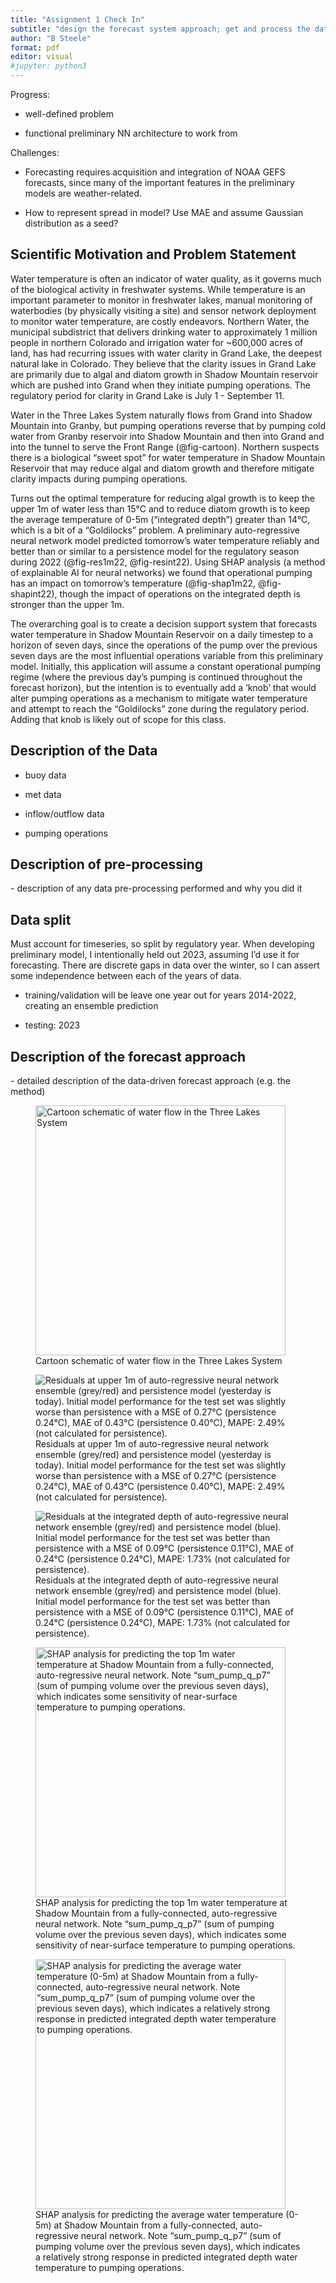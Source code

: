 ```yaml
---
title: "Assignment 1 Check In"
subtitle: "design the forecast system approach; get and process the data"
author: "B Steele"
format: pdf
editor: visual
#jupyter: python3
---
```


Progress:

-   well-defined problem

-   functional preliminary NN architecture to work from

Challenges:

-   Forecasting requires acquisition and integration of NOAA GEFS forecasts, since many of the important features in the preliminary models are weather-related.

-   How to represent spread in model? Use MAE and assume Gaussian distribution as a seed?

## Scientific Motivation and Problem Statement

Water temperature is often an indicator of water quality, as it governs much of the biological activity in freshwater systems. While temperature is an important parameter to monitor in freshwater lakes, manual monitoring of waterbodies (by physically visiting a site) and sensor network deployment to monitor water temperature, are costly endeavors. Northern Water, the municipal subdistrict that delivers drinking water to approximately 1 million people in northern Colorado and irrigation water for \~600,000 acres of land, has had recurring issues with water clarity in Grand Lake, the deepest natural lake in Colorado. They believe that the clarity issues in Grand Lake are primarily due to algal and diatom growth in Shadow Mountain reservoir which are pushed into Grand when they initiate pumping operations. The regulatory period for clarity in Grand Lake is July 1 - September 11.

Water in the Three Lakes System naturally flows from Grand into Shadow Mountain into Granby, but pumping operations reverse that by pumping cold water from Granby reservoir into Shadow Mountain and then into Grand and into the tunnel to serve the Front Range (@fig-cartoon). Northern suspects there is a biological "sweet spot" for water temperature in Shadow Mountain Reservoir that may reduce algal and diatom growth and therefore mitigate clarity impacts during pumping operations.

Turns out the optimal temperature for reducing algal growth is to keep the upper 1m of water less than 15°C and to reduce diatom growth is to keep the average temperature of 0-5m ("integrated depth") greater than 14°C, which is a bit of a "Goldilocks" problem. A preliminary auto-regressive neural network model predicted tomorrow's water temperature reliably and better than or similar to a persistence model for the regulatory season during 2022 (@fig-res1m22, @fig-resint22). Using SHAP analysis (a method of explainable AI for neural networks) we found that operational pumping has an impact on tomorrow's temperature (@fig-shap1m22, @fig-shapint22), though the impact of operations on the integrated depth is stronger than the upper 1m.

The overarching goal is to create a decision support system that forecasts water temperature in Shadow Mountain Reservoir on a daily timestep to a horizon of seven days, since the operations of the pump over the previous seven days are the most influential operations variable from this preliminary model. Initially, this application will assume a constant operational pumping regime (where the previous day's pumping is continued throughout the forecast horizon), but the intention is to eventually add a 'knob' that would alter pumping operations as a mechanism to mitigate water temperature and attempt to reach the "Goldilocks" zone during the regulatory period. Adding that knob is likely out of scope for this class.

## Description of the Data

-   buoy data

-   met data

-   inflow/outflow data

-   pumping operations

## Description of pre-processing

\- description of any data pre-processing performed and why you did it

## Data split

Must account for timeseries, so split by regulatory year. When developing preliminary model, I intentionally held out 2023, assuming I'd use it for forecasting. There are discrete gaps in data over the winter, so I can assert some independence between each of the years of data.

-   training/validation will be leave one year out for years 2014-2022, creating an ensemble prediction

-   testing: 2023

## Description of the forecast approach

\- detailed description of the data-driven forecast approach (e.g. the method)

![Cartoon schematic of water flow in the Three Lakes System](images/TLS_diagram.png){#fig-cartoon fig-align="center" width="400"}

![Residuals at upper 1m of auto-regressive neural network ensemble (grey/red) and persistence model (yesterday is today). Initial model performance for the test set was slightly worse than persistence with a MSE of 0.27°C (persistence 0.24°C), MAE of 0.43°C (persistence 0.40°C), MAPE: 2.49% (not calculated for persistence).](images/res-1m-2022.png){#fig-res1m22}

![Residuals at the integrated depth of auto-regressive neural network ensemble (grey/red) and persistence model (blue). Initial model performance for the test set was better than persistence with a MSE of 0.09°C (persistence 0.11°C), MAE of 0.24°C (persistence 0.24°C), MAPE: 1.73% (not calculated for persistence).](images/res-int-2022.png){#fig-resint22}

![SHAP analysis for predicting the top 1m water temperature at Shadow Mountain from a fully-connected, auto-regressive neural network. Note "sum_pump_q_p7" (sum of pumping volume over the previous seven days), which indicates some sensitivity of near-surface temperature to pumping operations.](images/shap-1m-2022.png){#fig-shap1m22 fig-align="center" width="400"}

![SHAP analysis for predicting the average water temperature (0-5m) at Shadow Mountain from a fully-connected, auto-regressive neural network. Note "sum_pump_q_p7" (sum of pumping volume over the previous seven days), which indicates a relatively strong response in predicted integrated depth water temperature to pumping operations.](images/shap-int-2022.png){#fig-shapint22 fig-align="center" width="400"}
